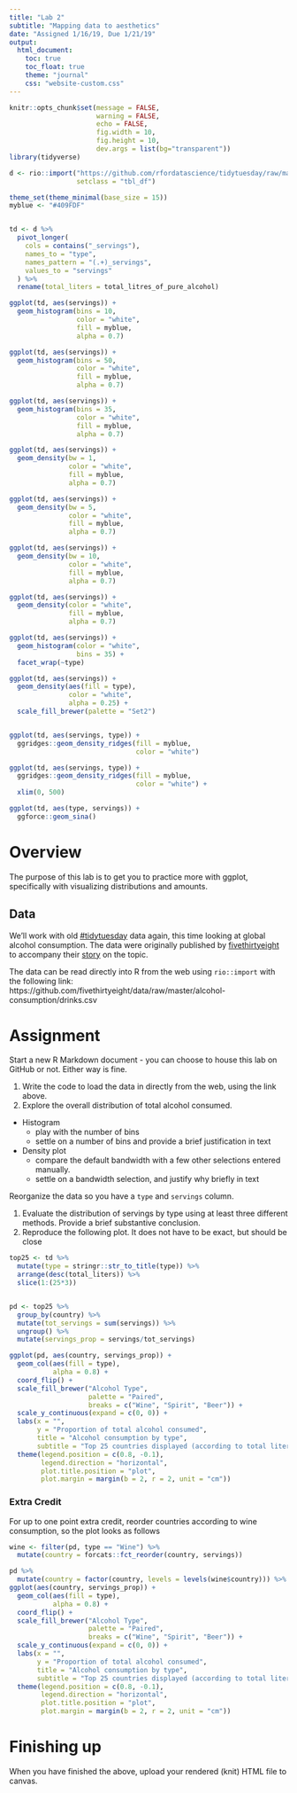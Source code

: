 ```yaml
---
title: "Lab 2"
subtitle: "Mapping data to aesthetics"
date: "Assigned 1/16/19, Due 1/21/19"
output:
  html_document: 
    toc: true
    toc_float: true
    theme: "journal"
    css: "website-custom.css"
---
```


```r
knitr::opts_chunk$set(message = FALSE,
                      warning = FALSE,
                      echo = FALSE,
                      fig.width = 10,
                      fig.height = 10,
                      dev.args = list(bg="transparent"))
library(tidyverse)

d <- rio::import("https://github.com/rfordatascience/tidytuesday/raw/master/data/2018/2018-06-26/week13_alcohol_global.csv",
                 setclass = "tbl_df")

theme_set(theme_minimal(base_size = 15))
myblue <- "#409FDF"


td <- d %>%
  pivot_longer(
    cols = contains("_servings"),
    names_to = "type",
    names_pattern = "(.+)_servings",
    values_to = "servings"
  ) %>%
  rename(total_liters = total_litres_of_pure_alcohol)

ggplot(td, aes(servings)) +
  geom_histogram(bins = 10,
                 color = "white",
                 fill = myblue,
                 alpha = 0.7)

ggplot(td, aes(servings)) +
  geom_histogram(bins = 50,
                 color = "white",
                 fill = myblue,
                 alpha = 0.7)

ggplot(td, aes(servings)) +
  geom_histogram(bins = 35,
                 color = "white",
                 fill = myblue,
                 alpha = 0.7)

ggplot(td, aes(servings)) +
  geom_density(bw = 1,
               color = "white",
               fill = myblue,
               alpha = 0.7)

ggplot(td, aes(servings)) +
  geom_density(bw = 5,
               color = "white",
               fill = myblue,
               alpha = 0.7)

ggplot(td, aes(servings)) +
  geom_density(bw = 10,
               color = "white",
               fill = myblue,
               alpha = 0.7)

ggplot(td, aes(servings)) +
  geom_density(color = "white",
               fill = myblue,
               alpha = 0.7)

ggplot(td, aes(servings)) +
  geom_histogram(color = "white",
                 bins = 35) +
  facet_wrap(~type)

ggplot(td, aes(servings)) +
  geom_density(aes(fill = type),
               color = "white",
               alpha = 0.25) +
  scale_fill_brewer(palette = "Set2")


ggplot(td, aes(servings, type)) +
  ggridges::geom_density_ridges(fill = myblue,
                                color = "white")

ggplot(td, aes(servings, type)) +
  ggridges::geom_density_ridges(fill = myblue,
                                color = "white") +
  xlim(0, 500)

ggplot(td, aes(type, servings)) +
  ggforce::geom_sina()
```

# Overview
The purpose of this lab is to get you to practice more with ggplot, 
specifically with visualizing distributions and amounts.

## Data
We'll work with old [#tidytuesday](https://twitter.com/search?q=%23tidytuesday&src=tyah) data again, this time looking at global
alcohol consumption. The data were originally published by 
[fivethirtyeight](https://github.com/fivethirtyeight/data) to accompany their 
[story](https://fivethirtyeight.com/features/dear-mona-followup-where-do-people-drink-the-most-beer-wine-and-spirits/) 
on the topic.

The data can be read directly into R from the web using  `rio::import` with the following link: https://github.com/fivethirtyeight/data/raw/master/alcohol-consumption/drinks.csv

# Assignment
Start a new R Markdown document - you can choose to house this lab on 
   GitHub or not. Either way is fine.

1. Write the code to load the data in directly from the web, using the link 
   above.
1. Explore the overall distribution of total alcohol consumed. 
  + Histogram 
    - play with the number of bins 
    - settle on a number of bins and provide a brief justification in text
  + Density plot
    - compare the default bandwidth with a few other selections entered 
      manually.
    - settle on a bandwidth selection, and justify why briefly in text  

Reorganize the data so you have a `type` and `servings` column. 

1. Evaluate the distribution of servings by type using at least three 
   different methods. Provide a brief substantive conclusion.
1. Reproduce the following plot. It does not have to be exact, but should be close

```r
top25 <- td %>%
  mutate(type = stringr::str_to_title(type)) %>%
  arrange(desc(total_liters)) %>%
  slice(1:(25*3))


pd <- top25 %>%
  group_by(country) %>%
  mutate(tot_servings = sum(servings)) %>%
  ungroup() %>%
  mutate(servings_prop = servings/tot_servings)

ggplot(pd, aes(country, servings_prop)) +
  geom_col(aes(fill = type),
           alpha = 0.8) +
  coord_flip() +
  scale_fill_brewer("Alcohol Type", 
                    palette = "Paired",
                    breaks = c("Wine", "Spirit", "Beer")) +
  scale_y_continuous(expand = c(0, 0)) +
  labs(x = "",
       y = "Proportion of total alcohol consumed",
       title = "Alcohol consumption by type",
       subtitle = "Top 25 countries displayed (according to total liters consumed)") +
  theme(legend.position = c(0.8, -0.1),
        legend.direction = "horizontal",
        plot.title.position = "plot",
        plot.margin = margin(b = 2, r = 2, unit = "cm"))
```

### Extra Credit
For up to one point extra credit, reorder countries according to wine consumption, so the plot looks as follows

```r
wine <- filter(pd, type == "Wine") %>%
  mutate(country = forcats::fct_reorder(country, servings))

pd %>%
  mutate(country = factor(country, levels = levels(wine$country))) %>%
ggplot(aes(country, servings_prop)) +
  geom_col(aes(fill = type), 
           alpha = 0.8) +
  coord_flip() +
  scale_fill_brewer("Alcohol Type", 
                    palette = "Paired",
                    breaks = c("Wine", "Spirit", "Beer")) +
  scale_y_continuous(expand = c(0, 0)) +
  labs(x = "",
       y = "Proportion of total alcohol consumed",
       title = "Alcohol consumption by type",
       subtitle = "Top 25 countries displayed (according to total liters consumed)") +
  theme(legend.position = c(0.8, -0.1),
        legend.direction = "horizontal",
        plot.title.position = "plot",
        plot.margin = margin(b = 2, r = 2, unit = "cm"))

```

# Finishing up
When you have finished the above, upload your rendered (knit) HTML file to canvas.